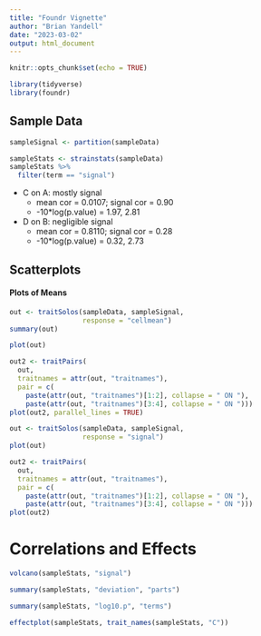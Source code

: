 ```yaml
---
title: "Foundr Vignette"
author: "Brian Yandell"
date: "2023-03-02"
output: html_document
---
```


```r
knitr::opts_chunk$set(echo = TRUE)
```

```r
library(tidyverse)
library(foundr)
```

## Sample Data
```r
sampleSignal <- partition(sampleData)
```

```r
sampleStats <- strainstats(sampleData)
sampleStats %>%
  filter(term == "signal")
```

- C on A: mostly signal
  + mean cor = 0.0107; signal cor = 0.90
  + -10*log(p.value) = 1.97, 2.81
- D on B: negligible signal
  + mean cor = 0.8110; signal cor = 0.28
  + -10*log(p.value) = 0.32, 2.73

## Scatterplots

#### Plots of Means

```r
out <- traitSolos(sampleData, sampleSignal,
                  response = "cellmean")
summary(out)
```

```r
plot(out)
```

```r
out2 <- traitPairs(
  out,
  traitnames = attr(out, "traitnames"),
  pair = c(
    paste(attr(out, "traitnames")[1:2], collapse = " ON "),
    paste(attr(out, "traitnames")[3:4], collapse = " ON ")))
plot(out2, parallel_lines = TRUE)
```

```r
out <- traitSolos(sampleData, sampleSignal,
                  response = "signal")
plot(out)
```

```r
out2 <- traitPairs(
  out,
  traitnames = attr(out, "traitnames"),
  pair = c(
    paste(attr(out, "traitnames")[1:2], collapse = " ON "),
    paste(attr(out, "traitnames")[3:4], collapse = " ON ")))
plot(out2)
```

# Correlations and Effects

```r
volcano(sampleStats, "signal")
```

```r
summary(sampleStats, "deviation", "parts")
```

```r
summary(sampleStats, "log10.p", "terms")
```

```r
effectplot(sampleStats, trait_names(sampleStats, "C"))
```

